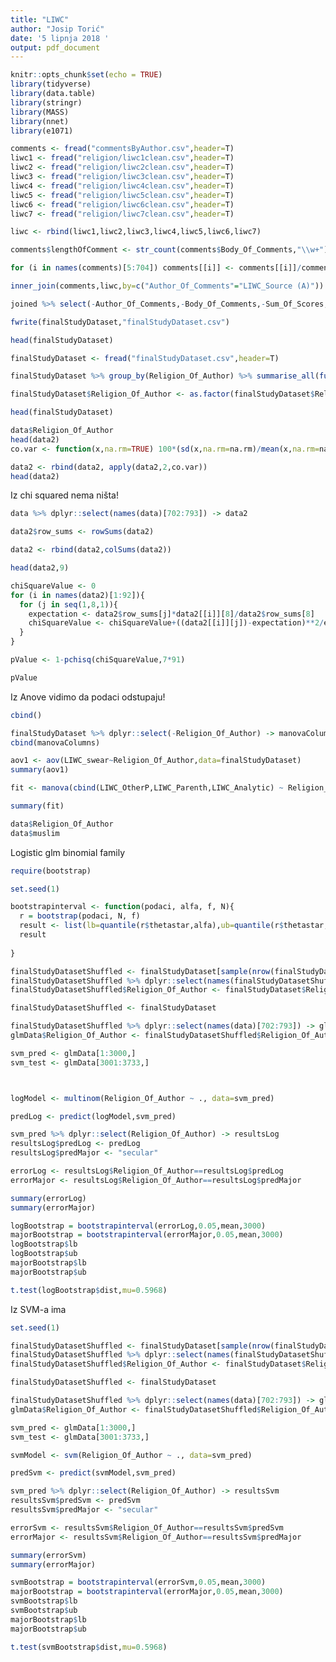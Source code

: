 ```yaml
---
title: "LIWC"
author: "Josip Torić"
date: '5 lipnja 2018 '
output: pdf_document
---
```


```r
knitr::opts_chunk$set(echo = TRUE)
library(tidyverse)
library(data.table)
library(stringr)
library(MASS)
library(nnet)
library(e1071)

```


```r
comments <- fread("commentsByAuthor.csv",header=T)
liwc1 <- fread("religion/liwc1clean.csv",header=T)
liwc2 <- fread("religion/liwc2clean.csv",header=T)
liwc3 <- fread("religion/liwc3clean.csv",header=T)
liwc4 <- fread("religion/liwc4clean.csv",header=T)
liwc5 <- fread("religion/liwc5clean.csv",header=T)
liwc6 <- fread("religion/liwc6clean.csv",header=T)
liwc7 <- fread("religion/liwc7clean.csv",header=T)

liwc <- rbind(liwc1,liwc2,liwc3,liwc4,liwc5,liwc6,liwc7)

comments$lengthOfComment <- str_count(comments$Body_Of_Comments,"\\w+")

for (i in names(comments)[5:704]) comments[[i]] <- comments[[i]]/comments$lengthOfComment

inner_join(comments,liwc,by=c("Author_Of_Comments"="LIWC_Source (A)")) -> joined

joined %>% select(-Author_Of_Comments,-Body_Of_Comments,-Sum_Of_Scores,-lengthOfComment) -> finalStudyDataset

fwrite(finalStudyDataset,"finalStudyDataset.csv")

head(finalStudyDataset)

```

```r

finalStudyDataset <- fread("finalStudyDataset.csv",header=T)

finalStudyDataset %>% group_by(Religion_Of_Author) %>% summarise_all(funs(mean)) -> data

finalStudyDataset$Religion_Of_Author <- as.factor(finalStudyDataset$Religion_Of_Author)

head(finalStudyDataset)

data$Religion_Of_Author
head(data2)
co.var <- function(x,na.rm=TRUE) 100*(sd(x,na.rm=na.rm)/mean(x,na.rm=na.rm))

data2 <- rbind(data2, apply(data2,2,co.var))
head(data2)

```



Iz chi squared nema ništa!
```r

data %>% dplyr::select(names(data)[702:793]) -> data2

data2$row_sums <- rowSums(data2)

data2 <- rbind(data2,colSums(data2))

head(data2,9)

chiSquareValue <- 0
for (i in names(data2)[1:92]){
  for (j in seq(1,8,1)){
    expectation <- data2$row_sums[j]*data2[[i]][8]/data2$row_sums[8]
    chiSquareValue <- chiSquareValue+((data2[[i]][j])-expectation)**2/expectation
  }
}

pValue <- 1-pchisq(chiSquareValue,7*91)

pValue
```


Iz Anove vidimo da podaci odstupaju!
```r
cbind()

finalStudyDataset %>% dplyr::select(-Religion_Of_Author) -> manovaColumns
cbind(manovaColumns)

aov1 <- aov(LIWC_swear~Religion_Of_Author,data=finalStudyDataset)
summary(aov1)

fit <- manova(cbind(LIWC_OtherP,LIWC_Parenth,LIWC_Analytic) ~ Religion_Of_Author,data=finalStudyDataset)

summary(fit)

data$Religion_Of_Author
data$muslim
```

Logistic
glm
binomial family

```r
require(bootstrap)

set.seed(1)

bootstrapinterval <- function(podaci, alfa, f, N){
  r = bootstrap(podaci, N, f)
  result <- list(lb=quantile(r$thetastar,alfa),ub=quantile(r$thetastar,1-alfa),dist=r$thetastar)
  result
  
}

finalStudyDatasetShuffled <- finalStudyDataset[sample(nrow(finalStudyDataset)),]
finalStudyDatasetShuffled %>% dplyr::select(names(finalStudyDatasetShuffled)[702:793]) -> finalStudyDatasetShuffled
finalStudyDatasetShuffled$Religion_Of_Author <- finalStudyDataset$Religion_Of_Author

finalStudyDatasetShuffled <- finalStudyDataset

finalStudyDatasetShuffled %>% dplyr::select(names(data)[702:793]) -> glmData
glmData$Religion_Of_Author <- finalStudyDatasetShuffled$Religion_Of_Author

svm_pred <- glmData[1:3000,]
svm_test <- glmData[3001:3733,]



logModel <- multinom(Religion_Of_Author ~ ., data=svm_pred)

predLog <- predict(logModel,svm_pred)

svm_pred %>% dplyr::select(Religion_Of_Author) -> resultsLog
resultsLog$predLog <- predLog
resultsLog$predMajor <- "secular"

errorLog <- resultsLog$Religion_Of_Author==resultsLog$predLog
errorMajor <- resultsLog$Religion_Of_Author==resultsLog$predMajor

summary(errorLog)
summary(errorMajor)

logBootstrap = bootstrapinterval(errorLog,0.05,mean,3000)
majorBootstrap = bootstrapinterval(errorMajor,0.05,mean,3000)
logBootstrap$lb
logBootstrap$ub
majorBootstrap$lb
majorBootstrap$ub

t.test(logBootstrap$dist,mu=0.5968)
```


Iz SVM-a ima
```r
set.seed(1)

finalStudyDatasetShuffled <- finalStudyDataset[sample(nrow(finalStudyDataset)),]
finalStudyDatasetShuffled %>% dplyr::select(names(finalStudyDatasetShuffled)[702:793]) -> finalStudyDatasetShuffled
finalStudyDatasetShuffled$Religion_Of_Author <- finalStudyDataset$Religion_Of_Author

finalStudyDatasetShuffled <- finalStudyDataset

finalStudyDatasetShuffled %>% dplyr::select(names(data)[702:793]) -> glmData
glmData$Religion_Of_Author <- finalStudyDatasetShuffled$Religion_Of_Author

svm_pred <- glmData[1:3000,]
svm_test <- glmData[3001:3733,]

svmModel <- svm(Religion_Of_Author ~ ., data=svm_pred)

predSvm <- predict(svmModel,svm_pred)

svm_pred %>% dplyr::select(Religion_Of_Author) -> resultsSvm
resultsSvm$predSvm <- predSvm
resultsSvm$predMajor <- "secular"

errorSvm <- resultsSvm$Religion_Of_Author==resultsSvm$predSvm
errorMajor <- resultsSvm$Religion_Of_Author==resultsSvm$predMajor

summary(errorSvm)
summary(errorMajor)

svmBootstrap = bootstrapinterval(errorSvm,0.05,mean,3000)
majorBootstrap = bootstrapinterval(errorMajor,0.05,mean,3000)
svmBootstrap$lb
svmBootstrap$ub
majorBootstrap$lb
majorBootstrap$ub

t.test(svmBootstrap$dist,mu=0.5968)
```